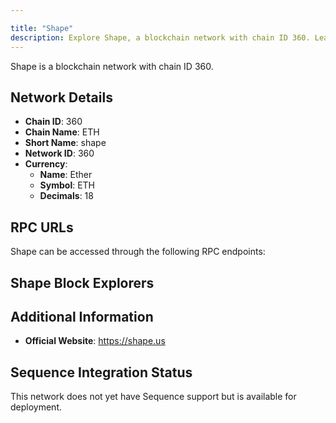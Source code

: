 ```yaml
---

title: "Shape"
description: Explore Shape, a blockchain network with chain ID 360. Learn about its native currency, Ether, and how to interact with the network.
---
```




Shape is a blockchain network with chain ID 360.

## Network Details

- **Chain ID**: 360
- **Chain Name**: ETH
- **Short Name**: shape
- **Network ID**: 360
- **Currency**: 
  - **Name**: Ether
  - **Symbol**: ETH
  - **Decimals**: 18

## RPC URLs

Shape can be accessed through the following RPC endpoints:



## Shape Block Explorers



## Additional Information

- **Official Website**: https://shape.us

## Sequence Integration Status

This network does not yet have Sequence support but is available for deployment.
